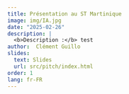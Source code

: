 ```yaml
---
title: Présentation au ST Martinique
image: img/IA.jpg
date: "2025-02-26"
description: |
  <b>Description :</b> test
author:  Clément Guillo
slides:
  text: Slides
  url: src/pitch/index.html
order: 1
lang: fr-FR
---
```


